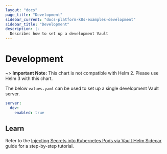 ```yaml
---
layout: "docs"
page_title: "Development"
sidebar_current: "docs-platform-k8s-examples-development"
sidebar_title: "Development"
description: |-
  Describes how to set up a development Vault
---
```


# Development

~> **Important Note:** This chart is not compatible with Helm 2. Please use Helm 3 with this chart.

The below `values.yaml` can be used to set up a single development Vault server.

```yaml
server:
  dev:
    enabled: true
```

## Learn

Refer to the [Injecting Secrets into Kubernetes Pods via Vault Helm
Sidecar](https://learn.hashicorp.com/vault/getting-started-k8s/sidecar) guide
for a step-by-step tutorial.
